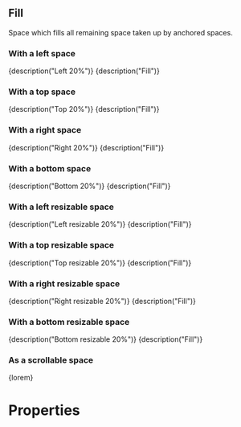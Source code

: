 
<CommonHeader />

<Meta title="Components|Fill" component={Fill} />

## Fill

Space which fills all remaining space taken up by anchored spaces.

### With a left space

<Preview>
	<Story name="With left space">
		<ViewPort>
			<Left size="20%">{description("Left 20%")}</Left>
			<Fill style={green}>{description("Fill")}</Fill>
		</ViewPort>
	</Story>
</Preview>

### With a top space

<Preview>
	<Story name="With top space">
		<ViewPort>
			<Top size="20%">{description("Top 20%")}</Top>
			<Fill style={green}>{description("Fill")}</Fill>
		</ViewPort>
	</Story>
</Preview>

### With a right space

<Preview>
	<Story name="With right space">
		<ViewPort>
			<Right size="20%">{description("Right 20%")}</Right>
			<Fill style={green}>{description("Fill")}</Fill>
		</ViewPort>
	</Story>
</Preview>

### With a bottom space

<Preview>
	<Story name="With bottom space">
		<ViewPort>
			<Bottom size="20%">{description("Bottom 20%")}</Bottom>
			<Fill style={green}>{description("Fill")}</Fill>
		</ViewPort>
	</Story>
</Preview>

### With a left resizable space

<Preview>
	<Story name="With left resizable space">
		<ViewPort>
			<LeftResizable size="20%" trackSize={true}>
				{description("Left resizable 20%")}
			</LeftResizable>
			<Fill style={green} trackSize={true}>
				{description("Fill")}
			</Fill>
		</ViewPort>
	</Story>
</Preview>

### With a top resizable space

<Preview>
	<Story name="With top resizable space">
		<ViewPort>
			<TopResizable size="20%" trackSize={true}>
				{description("Top resizable 20%")}
			</TopResizable>
			<Fill style={green} trackSize={true}>
				{description("Fill")}
			</Fill>
		</ViewPort>
	</Story>
</Preview>

### With a right resizable space

<Preview>
	<Story name="With right resizable space">
		<ViewPort>
			<RightResizable size="20%" trackSize={true}>
				{description("Right resizable 20%")}
			</RightResizable>
			<Fill style={green} trackSize={true}>
				{description("Fill")}
			</Fill>
		</ViewPort>
	</Story>
</Preview>

### With a bottom resizable space

<Preview>
	<Story name="With bottom resizable space">
		<ViewPort>
			<BottomResizable size="20%" trackSize={true}>
				{description("Bottom resizable 20%")}
			</BottomResizable>
			<Fill style={green} trackSize={true}>
				{description("Fill")}
			</Fill>
		</ViewPort>
	</Story>
</Preview>

### As a scrollable space

<Preview>
	<Story name="Scrollable">
		<ViewPort>
			<Fill style={green} scrollable={true}>
				{lorem}
			</Fill>
		</ViewPort>
	</Story>
</Preview>

# Properties

<Props of={Fill} />
